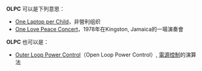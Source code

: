 '''OLPC''' 可以是下列意思：
* [[OLPC|One Laptop per Child]]，非營利组织
* [[One_Love_Peace_Concert|One Love Peace Concert]]，1978年在Kingston, Jamaica的一場演奏會

'''OLPC''' 也可以是：
* [[Outer_Loop_Power_Control|Outer Loop Power Control]]（Open Loop Power Control）, [[電源控制|電源控制]]的演算法

{{disambig|cat=四字拉丁字母缩写消歧义}}